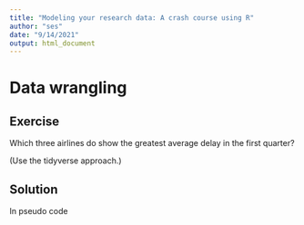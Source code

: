 ```yaml
---
title: "Modeling your research data: A crash course using R"
author: "ses"
date: "9/14/2021"
output: html_document
---
```



# Data wrangling

## Exercise


Which three airlines do show the greatest average delay in the first quarter?

(Use the tidyverse approach.)

## Solution


In pseudo code

